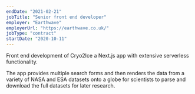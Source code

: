 ```yaml
---
endDate: "2021-02-21"
jobTitle: "Senior front end developer"
employer: "Earthwave"
employerUrl: "https://earthwave.co.uk/"
jobType: "contract"
startDate: "2020-10-11"
---
```


Front end development of Cryo2Ice a Next.js app with extensive serverless functionality.

The app provides multiple search forms and then renders the data from a variety of NASA and ESA datasets onto a globe for scientists to parse and download the full datasets for later research.
